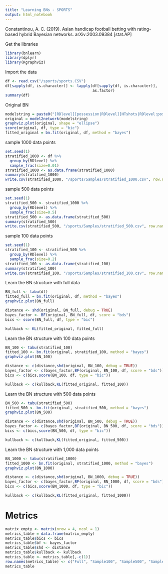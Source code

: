 ```yaml
---
title: "Learning BNs - SPORTS"
output: html_notebook
---
```

Constantinou, A. C. (2019). Asian handicap football betting with rating-based hybrid Bayesian
networks. arXiv:2003.09384 [stat.AP]

Get the libraries
```r
library(bnlearn)
library(dplyr)
library(Rgraphviz)
```

Import the data
```r
df <- read.csv("/sports/sports.CSV")
df[sapply(df, is.character)] <- lapply(df[sapply(df, is.character)], 
                                       as.factor)
summary(df)
```

Original BN
```r
modelstring = paste0("[RDlevel][possession|RDlevel][HTshots|RDlevel:possession][ATshots|RDlevel:possession][HTshotOnTarget|RDlevel:HTshots][ATshotsOnTarget|RDlevel:ATshots][HTgoals|HTshotOnTarget:RDlevel][ATgoals|ATshotsOnTarget:RDlevel][HDA|ATgoals:HTgoals]")
original = model2network(modelstring)
graphviz.plot(original, shape = "ellipse")
score(original, df, type = "bic")
fitted_original = bn.fit(original, df, method = "bayes")
```
sample 1000 data points
```r
set.seed(1)
stratified_1000 <- df %>%
  group_by(RDlevel) %>%
  sample_frac(size=0.01)
stratified_1000 <- as.data.frame(stratified_1000)
summary(stratified_1000)
write.csv(stratified_1000, "/sports/Samples/stratified_1000.csv", row.names=FALSE)
```

sample 500 data points
```r
set.seed(1)
stratified_500 <- stratified_1000 %>%
  group_by(RDlevel) %>%
  sample_frac(size=0.5)
stratified_500 <- as.data.frame(stratified_500)
summary(stratified_500)
write.csv(stratified_500, "/sports/Samples/stratified_500.csv", row.names=FALSE)
```

sample 100 data points
```r
set.seed(1)
stratified_100 <- stratified_500 %>%
  group_by(RDlevel) %>%
  sample_frac(size=0.2)
stratified_100 <- as.data.frame(stratified_100)
summary(stratified_100)
write.csv(stratified_100, "/sports/Samples/stratified_100.csv", row.names=FALSE)
```

Learn the BN structure with full data
```r
BN_full <- tabu(df)
fitted_full = bn.fit(original, df, method = "bayes")
graphviz.plot(BN_full)

distance <- shd(original, BN_full, debug = TRUE)
bayes_factor <- BF(original, BN_full, df, score = "bds")
bics <- score(BN_full, df, type = "bic")

kullback <- KL(fitted_original, fitted_full)
```

Learn the BN structure with 100 data points
```r
BN_100 <- tabu(stratified_100)
fitted_100 <- bn.fit(original, stratified_100, method = "bayes")
graphviz.plot(BN_100)

distance <- c(distance,shd(original, BN_100, debug = TRUE))
bayes_factor <- c(bayes_factor,BF(original, BN_100, df, score = "bds"))
bics <- c(bics,score(BN_100, df, type = "bic"))

kullback <- c(kullback,KL(fitted_original, fitted_100))
```

Learn the BN structure with 500 data points
```r
BN_500 <- tabu(stratified_500)
fitted_500 <- bn.fit(original, stratified_500, method = "bayes")
graphviz.plot(BN_500)

distance <- c(distance,shd(original, BN_500, debug = TRUE))
bayes_factor <- c(bayes_factor,BF(original, BN_500, df, score = "bds"))
bics <- c(bics,score(BN_500, df, type = "bic"))

kullback <- c(kullback,KL(fitted_original, fitted_500))
```

Learn the BN structure with 1,000 data points
```r
BN_1000 <- tabu(stratified_1000)
fitted_1000 <- bn.fit(original, stratified_1000, method = "bayes")
graphviz.plot(BN_1000)

distance <- c(distance,shd(original, BN_1000, debug = TRUE))
bayes_factor <- c(bayes_factor,BF(original, BN_1000, df, score = "bds"))
bics <- c(bics,score(BN_1000, df, type = "bic"))

kullback <- c(kullback,KL(fitted_original, fitted_1000))
```


# Metrics
```r
matrix_empty <- matrix(nrow = 4, ncol = 1)
metrics_table = data.frame(matrix_empty) 
metrics_table$bics <- bics
metrics_table$bf <- bayes_factor
metrics_table$shd <- distance
metrics_table$kullback <- kullback
metrics_table <- metrics_table[,-c(1)]
row.names(metrics_table) <- c("Full", "Sample100", "Sample500", "Sample1000")
metrics_table
```